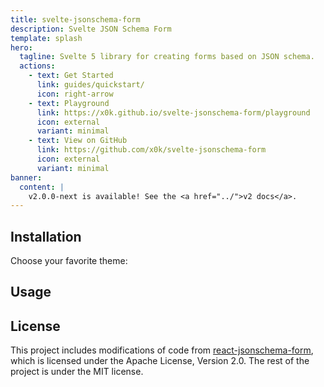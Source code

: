 ```yaml
---
title: svelte-jsonschema-form
description: Svelte JSON Schema Form
template: splash
hero:
  tagline: Svelte 5 library for creating forms based on JSON schema.
  actions:
    - text: Get Started
      link: guides/quickstart/
      icon: right-arrow
    - text: Playground
      link: https://x0k.github.io/svelte-jsonschema-form/playground
      icon: external
      variant: minimal
    - text: View on GitHub
      link: https://github.com/x0k/svelte-jsonschema-form
      icon: external
      variant: minimal
banner:
  content: |
    v2.0.0-next is available! See the <a href="../">v2 docs</a>.
---
```




## Installation

Choose your favorite theme:

<Npm pkg='@sjsf/form @sjsf/ajv8-validator ajv@8' />

## Usage

<Usage />

## License

This project includes modifications of code from [react-jsonschema-form](https://github.com/rjsf-team/react-jsonschema-form), which is licensed under the Apache License, Version 2.0.
The rest of the project is under the MIT license.
